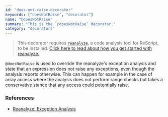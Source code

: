 ```yaml
---
id: "does-not-raise-decorator"
keywords: ["doesNotRaise", "decorator"]
name: "@doesNotRaise"
summary: "This is the `@doesNotRaise` decorator."
category: "decorators"
---
```


> This decorator requires [`reanalyze`](https://github.com/rescript-association/reanalyze), a code analysis tool for ReScript, to be installed. [Click here to read about how you get started with reanalyze.](https://github.com/rescript-association/reanalyze).

`@doesNotRaise` is used to override the reanalyze's exception analysis and state that an expression does not raise any exceptions, even though the analysis reports otherwise. This can happen for example in the case of array access where the analysis does not perform range checks but takes a conservative stance that any access could potentially raise.

### References

- [Reanalyze: Exception Analysis](https://github.com/rescript-association/reanalyze/blob/master/EXCEPTION.md)
